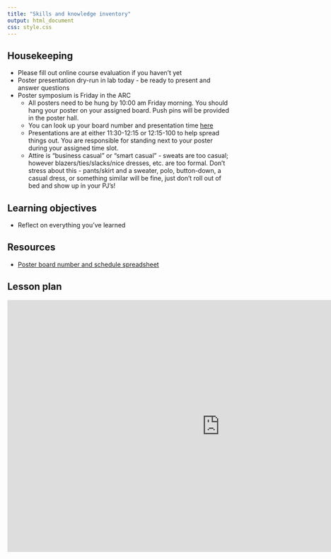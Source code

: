```yaml
---
title: "Skills and knowledge inventory"
output: html_document
css: style.css
---
```

## Housekeeping

* Please fill out online course evaluation if you haven't yet
* Poster presentation dry-run in lab today - be ready to present and answer questions
* Poster symposium is Friday in the ARC
    * All posters need to be hung by 10:00 am Friday morning. You should hang your poster on your assigned board. Push pins will be provided in the poster hall.
    * You can look up your board number and presentation time [here](https://docs.google.com/spreadsheets/d/1mh9wwvnB_G9_QXD71zr4qcamEk3v0I3HWuSnIxFPPjY/edit?gid=0#gid=0)
    * Presentations are at either 11:30-12:15 or 12:15-100 to help spread things out. You are responsible for standing next to your poster during your assigned time slot.
    * Attire is "business casual" or "smart casual" - sweats are too casual; however blazers/ties/slacks/nice dresses, etc. are too formal. Don't stress about this - pants/skirt and a sweater, polo, button-down, a casual dress, or something similar will be fine, just don't roll out of bed and show up in your PJ's!  

## Learning objectives

* Reflect on everything you've learned

## Resources

* [Poster board number and schedule spreadsheet](https://docs.google.com/spreadsheets/d/1mh9wwvnB_G9_QXD71zr4qcamEk3v0I3HWuSnIxFPPjY/edit?gid=0#gid=0)

## Lesson plan

<iframe src="https://docs.google.com/presentation/d/1RB4DpNWgyZ4ZZA2K3c2uZyom5My-n5NEeRg2NG67vlI/embed?start=false&loop=false&delayms=3000" frameborder="0" width="960" height="569" allowfullscreen="true" mozallowfullscreen="true" webkitallowfullscreen="true" data-external="1"></iframe>

